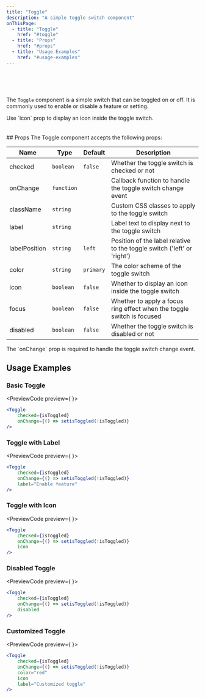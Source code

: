 ```yaml
---
title: "Toggle"
description: "A simple toggle switch component"
onThisPage:
  - title: "Toggle"
    href: "#toggle"
  - title: "Props"
    href: "#props"
  - title: "Usage Examples"
    href: "#usage-examples"
---
```

<div id="toggle" />
<Divider />
<br/>
<br />
<div className="flex items-center justify-center">
    <Toggle checked />
    <Toggle color="red" checked icon />
    <Toggle color="blue" checked />
    <Toggle color="green" checked icon />
    <Toggle color="yellow" checked icon />
    <Toggle color="orange" checked />
    <Toggle color="purple" checked icon />
    <Toggle color="gray" checked />
</div>
<br />

The `Toggle` component is a simple switch that can be toggled on or off. It is commonly used to enable or disable a feature or setting.

<Tip>
    Use `icon` prop to display an icon inside the toggle switch.
</Tip>

<br/>
<br/>
<Divider />
<br/>

<div id="props" />
## Props
The Toggle component accepts the following props:

| Name          | Type       | Default | Description                                                                 |
|---------------|------------|---------|-----------------------------------------------------------------------------|
| checked       | `boolean`  | `false` | Whether the toggle switch is checked or not                                 |
| onChange      | `function` |         | Callback function to handle the toggle switch change event                  |
| className     | `string`   |         | Custom CSS classes to apply to the toggle switch                             |
| label         | `string`   |         | Label text to display next to the toggle switch                              |
| labelPosition | `string`   | `left`  | Position of the label relative to the toggle switch ('left' or 'right')     |
| color         | `string`   | `primary` | The color scheme of the toggle switch                                       |
| icon          | `boolean`  | `false` | Whether to display an icon inside the toggle switch                         |
| focus         | `boolean`  | `false` | Whether to apply a focus ring effect when the toggle switch is focused      |
| disabled      | `boolean`  | `false` | Whether the toggle switch is disabled or not                                 |


<Info>
    The `onChange` prop is required to handle the toggle switch change event.
</Info>

<br/>

<div id="usage-examples" />

## Usage Examples
### Basic Toggle
<PreviewCode preview={
    <Toggle checked />
}>
```jsx
<Toggle
    checked={isToggled}
    onChange={() => setisToggled(!isToggled)}
/>
```
</PreviewCode>

### Toggle with Label
<PreviewCode preview={
    <Toggle checked label="Enable feature" />
}>
```jsx
<Toggle
    checked={isToggled}
    onChange={() => setisToggled(!isToggled)}
    label="Enable feature"
/>
```
</PreviewCode>

### Toggle with Icon
<PreviewCode preview={
    <Toggle checked icon />
}>
```jsx
<Toggle
    checked={isToggled}
    onChange={() => setisToggled(!isToggled)}
    icon
/>
```
</PreviewCode>

### Disabled Toggle
<PreviewCode preview={
    <Toggle checked disabled />
}>
```jsx
<Toggle
    checked={isToggled}
    onChange={() => setisToggled(!isToggled)}
    disabled
/>
```
</PreviewCode>

### Customized Toggle
<PreviewCode preview={
    <Toggle
        checked
        color="red"
        icon
        label="Customized toggle"
    />
}>
```jsx
<Toggle
    checked={isToggled}
    onChange={() => setisToggled(!isToggled)}
    color="red"
    icon
    label="Customized toggle"
/>
```
</PreviewCode>

<br/>
<br/>